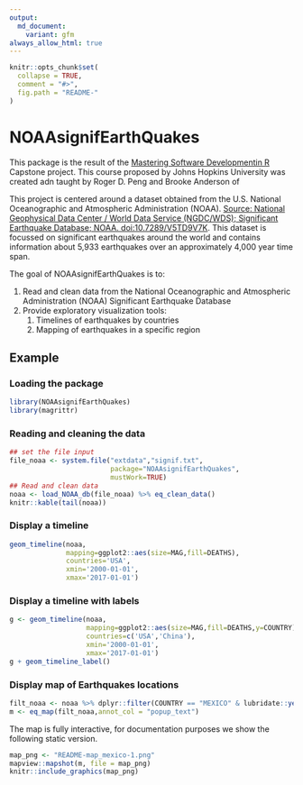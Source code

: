 ```yaml
---
output:
  md_document:
    variant: gfm
always_allow_html: true
---
```


<!-- README.md is generated from README.Rmd. Please edit that file -->

```r
knitr::opts_chunk$set(
  collapse = TRUE,
  comment = "#>",
  fig.path = "README-"
)
```


# NOAAsignifEarthQuakes

This package is the result of the [Mastering Software Developmentin R](https://www.coursera.org/specializations/r) Capstone project. This course proposed by Johns Hopkins University was created adn taught by  Roger D. Peng and Brooke Anderson of 

This project is centered around a dataset obtained from the U.S. National Oceanographic and Atmospheric Administration (NOAA).
[Source: National Geophysical Data Center / World Data Service (NGDC/WDS); Significant Earthquake Database; NOAA. doi:10.7289/V5TD9V7K](https://data.nodc.noaa.gov/cgi-bin/iso?id=gov.noaa.ngdc.mgg.hazards:G012153).
This dataset is focussed on significant earthquakes around the world and contains information about 5,933 earthquakes over an approximately 4,000 year time span.

The goal of NOAAsignifEarthQuakes is to:

1. Read and clean data from the National Oceanographic and Atmospheric Administration (NOAA) Significant Earthquake Database
1. Provide exploratory visualization tools:
    1. Timelines of earthquakes by countries
    1. Mapping of earthquakes in a specific region

## Example

### Loading the package

```r
library(NOAAsignifEarthQuakes)
library(magrittr)
```

### Reading and cleaning the data

```r
## set the file input
file_noaa <- system.file("extdata","signif.txt",
                         package="NOAAsignifEarthQuakes",
                         mustWork=TRUE)
## Read and clean data
noaa <- load_NOAA_db(file_noaa) %>% eq_clean_data()
knitr::kable(tail(noaa))
```

### Display a timeline

```r
geom_timeline(noaa,
              mapping=ggplot2::aes(size=MAG,fill=DEATHS),
              countries='USA',
              xmin='2000-01-01',
              xmax='2017-01-01')
```

### Display a timeline with labels

```r
g <- geom_timeline(noaa,
                   mapping=ggplot2::aes(size=MAG,fill=DEATHS,y=COUNTRY),
                   countries=c('USA','China'),
                   xmin='2000-01-01',
                   xmax='2017-01-01') 
g + geom_timeline_label()
```


### Display map of Earthquakes locations

```r
filt_noaa <- noaa %>% dplyr::filter(COUNTRY == "MEXICO" & lubridate::year(DATE) >= 2000)
m <- eq_map(filt_noaa,annot_col = "popup_text")
```

The map is fully interactive, for documentation purposes we show the following static version.

```r
map_png <- "README-map_mexico-1.png"
mapview::mapshot(m, file = map_png)
knitr::include_graphics(map_png)
```

